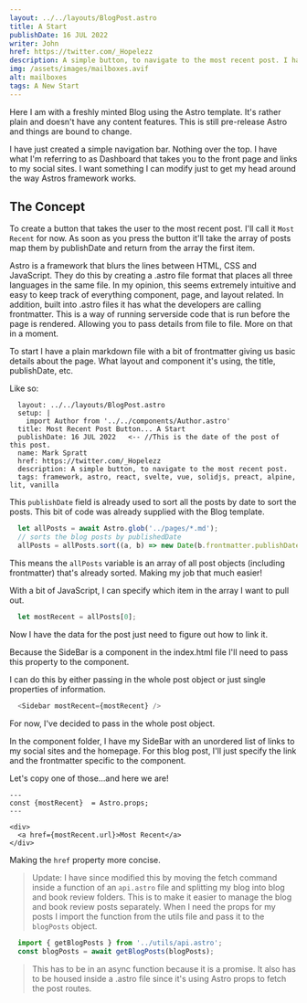 ```yaml
---
layout: ../../layouts/BlogPost.astro
title: A Start
publishDate: 16 JUL 2022
writer: John
href: https://twitter.com/_Hopelezz
description: A simple button, to navigate to the most recent post. I had a navigation bar but nothing posted to it aside from what I was referring to as Dashboard that took you to the front page and links to my social sites. I wanted to add a bit of complexity and decided on something fairly simple just to get my head around the way Astros framework works.
img: /assets/images/mailboxes.avif
alt: mailboxes
tags: A New Start
---
```


Here I am with a freshly minted Blog using the Astro template. It's rather plain and doesn't have any content features. This is still pre-release Astro and things are bound to change.

I have just created a simple navigation bar. Nothing over the top. I have what I'm referring to as Dashboard that takes you to the front page and links to my social sites. I want something I can modify just to get my head around the way Astros framework works.

## The Concept

To create a button that takes the user to the most recent post. I'll call it `Most Recent` for now.
As soon as you press the button it'll take the array of posts map them by publishDate and return from the array the first item.

Astro is a framework that blurs the lines between HTML, CSS and JavaScript. They do this by creating a .astro file format that places all three languages in the same file. In my opinion, this seems extremely intuitive and easy to keep track of everything component, page, and layout related. In addition, built into .astro files it has what the developers are calling frontmatter. This is a way of running serverside code that is run before the page is rendered. Allowing you to pass details from file to file. More on that in a moment.

To start I have a plain markdown file with a bit of frontmatter giving us basic details about the page. What layout and component it's using, the title, publishDate, etc.

Like so:
```
  layout: ../../layouts/BlogPost.astro
  setup: |
    import Author from '../../components/Author.astro'
  title: Most Recent Post Button... A Start
  publishDate: 16 JUL 2022   <-- //This is the date of the post of this post.
  name: Mark Spratt
  href: https://twitter.com/_Hopelezz
  description: A simple button, to navigate to the most recent post.
  tags: framework, astro, react, svelte, vue, solidjs, preact, alpine, lit, vanilla
```

This `publishDate` field is already used to sort all the posts by date to sort the posts. This bit of code was already supplied with the Blog template.

```js
  let allPosts = await Astro.glob('../pages/*.md');
  // sorts the blog posts by publishedDate
  allPosts = allPosts.sort((a, b) => new Date(b.frontmatter.publishDate).valueOf() - new Date(a.frontmatter.publishDate).valueOf());
```

This means the `allPosts` variable is an array of all post objects (including frontmatter) that's already sorted. Making my job that much easier!

With a bit of JavaScript, I can specify which item in the array I want to pull out.
```js
  let mostRecent = allPosts[0];
```

Now I have the data for the post just need to figure out how to link it.

Because the SideBar is a component in the index.html file I'll need to pass this property to the component.

I can do this by either passing in the whole post object or just single properties of information.

```js
  <Sidebar mostRecent={mostRecent} />
```

For now, I've decided to pass in the whole post object.

In the component folder, I have my SideBar with an unordered list of links to my social sites and the homepage. For this blog post, I'll just specify the link and the frontmatter specific to the component.

Let's copy one of those...and here we are!

```astro
---
const {mostRecent}  = Astro.props;
---

<div>
  <a href={mostRecent.url}>Most Recent</a>
</div>

```

Making the `href` property more concise.

> Update: I have since modified this by moving the fetch command inside a function of an `api.astro` file and splitting my blog into blog and book review folders. This is to make it easier to manage the blog and book review posts separately. When I need the props for my posts I import the function from the utils file and pass it to the `blogPosts` object.

```js
  import { getBlogPosts } from '../utils/api.astro';
  const blogPosts = await getBlogPosts(blogPosts);
```

> This has to be in an async function because it is a promise. It also has to be housed inside a .astro file since it's using Astro props to fetch the post routes.
